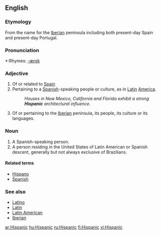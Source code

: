 ==English==

===Etymology===
From {{term|Hispania}} the {{L.}} name for the [[Iberia]]n peninsula including both present-day Spain and present-day Portugal.

===Pronunciation===
*:Rhymes: [[Rhymes:English:-ænɪk|-ænɪk]]

===Adjective===
{{en-adj}}

# Of or related to [[Spain]]
# Pertaining to a [[Spanish]]-speaking people or culture, as in [[Latin]] [[America]].
#:''Houses in New Mexico, California and Florida exhibit a strong '''Hispanic''' architectural influence.''
# {{context|historical}} Of or pertaining to the [[Iberia]]n peninsula, its people, its culture or its languages.

===Noun===
{{en-noun}}

# A Spanish-speaking person.
# A person residing in the United States of Latin American or Spanish descent, generally but not always exclusive of Brazilians.

====Related terms====
* [[Hispano]]
* [[Spanish]]

===See also===
* [[Latino]]
* [[Latin]]
* [[Latin American]]
* [[Iberian]]

[[ar:Hispanic]]
[[hu:Hispanic]]
[[ru:Hispanic]]
[[fi:Hispanic]]
[[vi:Hispanic]]